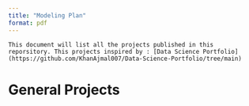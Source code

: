 ```yaml
---
title: "Modeling Plan"
format: pdf
---
```


    This document will list all the projects published in this reporsitory. This projects inspired by : [Data Science Portfolio](https://github.com/KhanAjmal007/Data-Science-Portfolio/tree/main)
    
# General Projects
